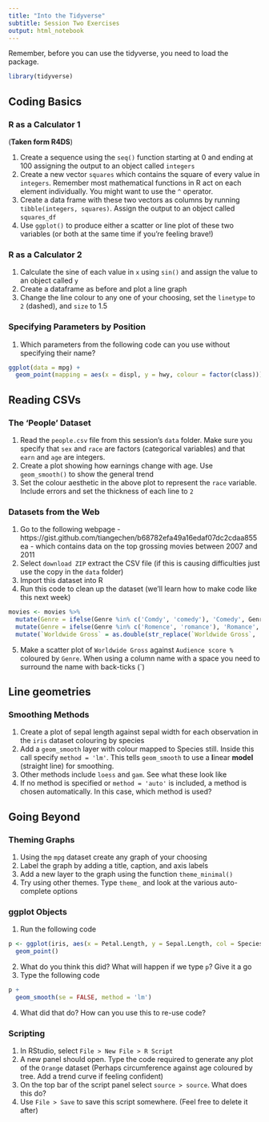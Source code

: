 ```yaml
---
title: "Into the Tidyverse"
subtitle: Session Two Exercises
output: html_notebook
---
```



Remember, before you can use the tidyverse, you need to load the package.

```r
library(tidyverse)
```

## Coding Basics

### R as a Calculator 1

(**Taken form R4DS**)


1. Create a sequence using the `seq()` function starting at 0 and ending at 100 assigning the output to an object called `integers`
2. Create a new vector `squares` which contains the square of every value in `integers`. Remember most mathematical functions in R act on each element individually. You might want to use the `^` operator.
3. Create a data frame with these two vectors as columns by running `tibble(integers, squares)`. Assign the output to an object called `squares_df`
4. Use `ggplot()` to produce either a scatter or line plot of these two variables (or both at the same time if you're feeling brave!)

### R as a Calculator 2

1. Calculate the sine of each value in `x` using `sin()` and assign the value to an object called `y`
2. Create a dataframe as before and plot a line graph
3. Change the line colour to any one of your choosing, set the `linetype` to `2` (dashed), and `size` to 1.5

### Specifying Parameters by Position

1. Which parameters from the following code can you use without specifying their name? 

```r
ggplot(data = mpg) +
  geom_point(mapping = aes(x = displ, y = hwy, colour = factor(class)))
```

## Reading CSVs

### The 'People' Dataset

1. Read the `people.csv` file from this session's `data` folder. Make sure you specify that `sex` and `race` are factors (categorical variables) and that `earn` and `age` are integers.
2. Create a plot showing how earnings change with age. Use `geom_smooth()` to show the general trend 
3. Set the colour aesthetic in the above plot to represent the `race` variable. Include errors and set the thickness of each line to `2`

### Datasets from the Web

1. Go to the following webpage - https://gist.github.com/tiangechen/b68782efa49a16edaf07dc2cdaa855ea - which contains data on the top grossing movies between 2007 and 2011
2. Select `download ZIP` extract the CSV file (if this is causing difficulties just use the copy in the `data` folder)
3. Import this dataset into R
4. Run this code to clean up the dataset (we'll learn how to make code like this next week)

```r
movies <- movies %>%
  mutate(Genre = ifelse(Genre %in% c('Comdy', 'comedy'), 'Comedy', Genre)) %>%
  mutate(Genre = ifelse(Genre %in% c('Romence', 'romance'), 'Romance', Genre)) %>%
  mutate(`Worldwide Gross` = as.double(str_replace(`Worldwide Gross`, '\\$', '')))
```

5. Make a scatter plot of `Worldwide Gross` against `Audience score %` coloured by `Genre`. When using a column name with a space you need to surround the name with back-ticks (\`)

## Line geometries

### Smoothing Methods

1. Create a plot of sepal length against sepal width for each observation in the `iris` dataset colouring by species
2. Add a `geom_smooth` layer with colour mapped to Species still. Inside this call specify `method = 'lm'`. This tells `geom_smooth` to use a **l**inear **model** (straight line) for smoothing.
3. Other methods include `loess` and `gam`. See what these look like
4. If no method is specified or `method = 'auto'` is included, a method is chosen automatically. In this case, which method is used?

## Going Beyond

### Theming Graphs

1. Using the `mpg` dataset create any graph of your choosing
2. Label the graph by adding a title, caption, and axis labels
3. Add a new layer to the graph using the function `theme_minimal()`
4. Try using other themes. Type `theme_` and look at the various auto-complete options

### ggplot Objects

1. Run the following code

```r
p <- ggplot(iris, aes(x = Petal.Length, y = Sepal.Length, col = Species)) +
  geom_point()
```

2. What do you think this did? What will happen if we type `p`? Give it a go
3. Type the following code

```r
p +
  geom_smooth(se = FALSE, method = 'lm')
```

4. What did that do? How can you use this to re-use code?

### Scripting

1. In RStudio, select `File > New File > R Script`
2. A new panel should open. Type the code required to generate any plot of the `Orange` dataset (Perhaps circumference against age coloured by tree. Add a trend curve if feeling confident)
3. On the top bar of the script panel select `source > source`. What does this do? 
4. Use `File > Save` to save this script somewhere. (Feel free to delete it after)
